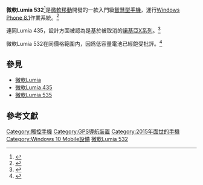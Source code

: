 {{expand|time=2015-12-10T09:55:46+00:00}}
{{Infobox mobile phone
| name            = 微軟Lumia 532
| logo            =
| logosize        = 
| image           = Zellos Lumia 532 A.jpg
| brand           = 微軟
| manufacturer    = [[微軟移動|微軟移動]] ([[微軟|微軟]])
| series          = [[微軟Lumia|Lumia]]
| type            = [[智慧型手機|智慧型手機]]
| predecessor     = [[諾基亞Lumia_530|諾基亞Lumia 530]] 
| successor       = [[微軟Lumia_535|微軟Lumia 535]]
| related         = [[微軟Lumia_430|微軟Lumia 430]]
| release date    = 2015年1月14日
| price           = 6599 (印度)
| available       = 是
| discontinued    = 
| form            = 平板式
| size            = 
| weight          = 
| os              = [[Windows_Phone_8.1|Windows Phone 8.1]]
| soc             = 
| cpu             = 1.2 GHz [[Qualcomm_Snapdragon|Qualcomm Snapdragon]] Quad-Core processor
| gpu             = Adreno 302
| display         = 4英寸 [[TFT_LCD|TFT LCD]], 480x800分辨率
| storage         = 8 GB内部儲存
| memory          = 1 GB RAM
| memory_card     = 最高可擴充至128GB
| networks        = 
| carrier         = 
| connectivity    = BlueTooth 4.0
WiFi
| battery         =  3.8 V 1560 mAh
| input           = [[Multi-touch|Multi-touch]] capacitive [[touchscreen|touchscreen]]
| ext_display     =
| camera          = 5 MP (480p recording)
| front_camera    =  0.3m VGA(480)
| website         = {{url|http://www.microsoft.com/en/mobile/phone/lumia532/|Microsoft Lumia 532}}
| other           = 
}}

'''微軟Lumia 532'''<ref>{{cite web |url=http://www.microsoft.com/en/mobile/phone/lumia532/ |title=Microsoft Lumia 532 Specifications |author=<!--Staff writer(s); no by-line.--> |date= |website=Microsoft Mobile Oy |publisher= |accessdate=2014-01-28 |archive-date=2017-09-09 |archive-url=https://web.archive.org/web/20170909004615/http://www.microsoft.com/en/mobile/phone/lumia532/ |dead-url=no }}</ref>是[[微軟移動|微軟移動]]開發的一款入門級[[智慧型手機|智慧型手機]]，運行[[Windows_Phone_8.1|Windows Phone 8.1]]作業系統。<ref name=LumiaConversations>{{cite news|last=Fraser |first=Adam |title=Introducing the powerful Lumia 532 and Lumia 532 Dual SIM |url=http://lumiaconversations.microsoft.com/2015/01/14/lumia-532-and-lumia-532-dual-sim/ |newspaper=[[Microsoft|Lumia Conversations]] |date=14  January 2015 |deadurl=yes |archiveurl=https://web.archive.org/web/20150508081528/http://lumiaconversations.microsoft.com/2015/01/14/lumia-532-and-lumia-532-dual-sim/ |archivedate=2015-05-08 }}</ref> 

連同Lumia 435，設計方面被認為是基於被取消的[[諾基亞X系列|諾基亞X系列]]。<ref>{{cite web|url=http://geekongadgets.com/2015/01/14/microsoft-announces-lumia-435-532-affordable-lumais-yet/|title=Microsoft Announces the Lumia 435 and 532, The Most Affordable Lumias Yet - Geek on Gadgets|author=Ali|work=Geek on Gadgets|access-date=2015-12-07|archive-url=https://web.archive.org/web/20160105023728/http://geekongadgets.com/2015/01/14/microsoft-announces-lumia-435-532-affordable-lumais-yet/|archive-date=2016-01-05|dead-url=yes}}</ref>

微軟Lumia 532在同價格範圍内，因爲低容量電池已經飽受批評。<ref name=PhoneReviewsMicrosoftLumia532Battery>{{cite news|last=Turner|first=Debbie|title=Microsoft Lumia 532 battery life tested and compared.|url=http://www.phonesreview.co.uk/2015/04/18/microsoft-lumia-532-battery-life-tested-and-compared/|newspaper=Phone Reviews - United Kingdom|date=18 April 2015|accessdate=2015-12-07|archive-date=2016-05-04|archive-url=https://web.archive.org/web/20160504053924/http://www.phonesreview.co.uk/2015/04/18/microsoft-lumia-532-battery-life-tested-and-compared/|dead-url=no}}</ref>

== 參見 ==

*[[微軟Lumia|微軟Lumia]]
*[[微軟Lumia_435|微軟Lumia 435]]
*[[微軟Lumia_535|微軟Lumia 535]]

== 參考文獻 ==
{{Reflist}}

{{Microsoft Lumia}}
{{Windows Phone}}

[[Category:觸控手機|Category:觸控手機]]
[[Category:GPS導航裝置|Category:GPS導航裝置]]
[[Category:2015年面世的手機|Category:2015年面世的手機]]
[[Category:Windows_10_Mobile設備|Category:Windows 10 Mobile設備]]
[[Category:微軟配件|微軟Lumia 532]]